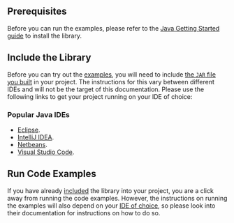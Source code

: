 ## Prerequisites

Before you can run the examples, please refer to the [Java Getting Started guide](./../getting_started/java) to install
the library.

## Include the Library

Before you can try out the [examples](https://github.com/iotaledger/iota.rs/tree/develop/bindings/java/iota-client-java/examples/ExampleProject/src),
you will need to include [the `JAR` file you built](./../getting_started/java#build-your-jar) in your project. The instructions for this vary between different IDEs and will
not be the target of this documentation. Please use the following links to get your project running on your IDE of
choice:

### Popular Java IDEs

* [Eclipse](https://help.eclipse.org/latest/index.jsp).
* [IntelliJ IDEA](https://www.jetbrains.com/help/idea/creating-and-running-your-first-java-application.html).
* [Netbeans](https://netbeans.apache.org/kb/docs/java/quickstart.html).
* [Visual Studio Code](https://code.visualstudio.com/docs/java/java-project).

## Run Code Examples

If you have already [included](#include-the-library) the library into your project, you are a click away from running the code
examples. However, the instructions on running the examples will also depend on your [IDE of choice](#popular-java-ides),
so please look into their documentation for instructions on how to do so.